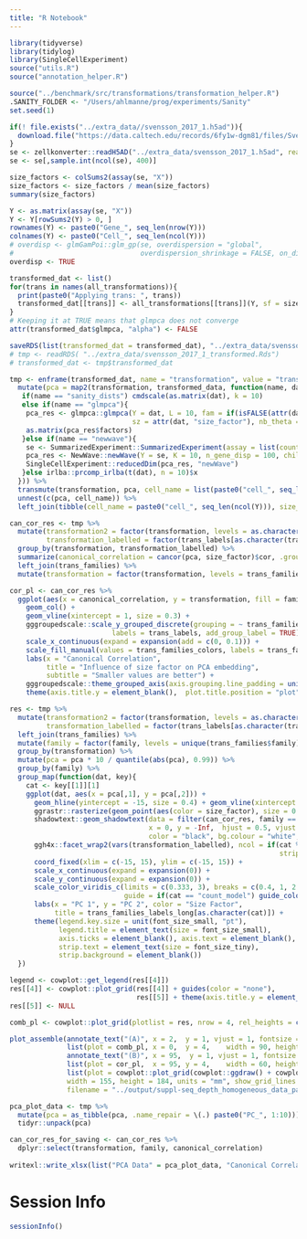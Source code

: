 ```yaml
---
title: "R Notebook"
---
```




```r
library(tidyverse)
library(tidylog)
library(SingleCellExperiment)
source("utils.R")
source("annotation_helper.R")

source("../benchmark/src/transformations/transformation_helper.R")
.SANITY_FOLDER <- "/Users/ahlmanne/prog/experiments/Sanity"
set.seed(1)
```



```r
if(! file.exists("../extra_data//svensson_2017_1.h5ad")){
  download.file("https://data.caltech.edu/records/6fy1w-dgm81/files/Svensson%20et%20al%202017%20(1).h5ad?download=1", "../extra_data/svensson_2017_1.h5ad")
}
se <- zellkonverter::readH5AD("../extra_data/svensson_2017_1.h5ad", reader = "R")
se <- se[,sample.int(ncol(se), 400)]

size_factors <- colSums2(assay(se, "X"))
size_factors <- size_factors / mean(size_factors)
summary(size_factors)

Y <- as.matrix(assay(se, "X"))
Y <- Y[rowSums2(Y) > 0, ]
rownames(Y) <- paste0("Gene_", seq_len(nrow(Y)))
colnames(Y) <- paste0("Cell_", seq_len(ncol(Y)))
# overdisp <- glmGamPoi::glm_gp(se, overdispersion = "global", 
#                               overdispersion_shrinkage = FALSE, on_disk = FALSE)$overdispersions[1]
overdisp <- TRUE
```


```r
transformed_dat <- list()
for(trans in names(all_transformations)){
  print(paste0("Applying trans: ", trans))
  transformed_dat[[trans]] <- all_transformations[[trans]](Y, sf = size_factors, alpha = overdisp)
}
# Keeping it at TRUE means that glmpca does not converge
attr(transformed_dat$glmpca, "alpha") <- FALSE  
```



```r
saveRDS(list(transformed_dat = transformed_dat), "../extra_data/svensson_2017_1_transformed.Rds")
# tmp <- readRDS( "../extra_data/svensson_2017_1_transformed.Rds")
# transformed_dat <- tmp$transformed_dat
```


```r
tmp <- enframe(transformed_dat, name = "transformation", value = "transformed_data") %>%
  mutate(pca = map2(transformation, transformed_data, function(name, dat){
   if(name == "sanity_dists") cmdscale(as.matrix(dat), k = 10)
   else if(name == "glmpca"){
    pca_res <- glmpca::glmpca(Y = dat, L = 10, fam = if(isFALSE(attr(dat, "alpha"))) "poi" else "nb",
                              sz = attr(dat, "size_factor"), nb_theta = 1/attr(dat, "alpha"))
    as.matrix(pca_res$factors)
   }else if(name == "newwave"){
    se <- SummarizedExperiment::SummarizedExperiment(assay = list(counts = dat))
    pca_res <- NewWave::newWave(Y = se, K = 10, n_gene_disp = 100, children = 4)
    SingleCellExperiment::reducedDim(pca_res, "newWave")
   }else irlba::prcomp_irlba(t(dat), n = 10)$x 
  })) %>%
  transmute(transformation, pca, cell_name = list(paste0("cell_", seq_len(ncol(Y))))) %>%
  unnest(c(pca, cell_name)) %>%
  left_join(tibble(cell_name = paste0("cell_", seq_len(ncol(Y))), size_factor = size_factors)) 
```


```r
can_cor_res <- tmp %>%
  mutate(transformation2 = factor(transformation, levels = as.character(trans_families$transformation)),
         transformation_labelled = factor(trans_labels[as.character(transformation2)], levels = trans_labels[as.character(trans_families$transformation)])) %>% 
  group_by(transformation, transformation_labelled) %>%
  summarize(canonical_correlation = cancor(pca, size_factor)$cor, .groups = "drop") %>%
  left_join(trans_families) %>%
  mutate(transformation = factor(transformation, levels = trans_families$transformation))

cor_pl <- can_cor_res %>%
  ggplot(aes(x = canonical_correlation, y = transformation, fill = family)) +
    geom_col() +
    geom_vline(xintercept = 1, size = 0.3) +
    gggroupedscale::scale_y_grouped_discrete(grouping = ~ trans_families_labels[deframe(trans_families)[.x]], gap_size = 1.3, limits = rev,
                         labels = trans_labels, add_group_label = TRUE) +
    scale_x_continuous(expand = expansion(add = c(0, 0.1))) +
    scale_fill_manual(values = trans_families_colors, labels = trans_families_labels, guide = "none") +
    labs(x = "Canonical Correlation",
         title = "Influence of size factor on PCA embedding",
         subtitle = "Smaller values are better") +
    gggroupedscale::theme_grouped_axis(axis.grouping.line_padding = unit(5, "pt"), axis.grouping.line_height = unit(10, "pt"), axis.grouping.label.y = element_text(size = font_size_small, angle = 90)) +
    theme(axis.title.y = element_blank(),  plot.title.position = "plot")

res <- tmp %>%
  mutate(transformation2 = factor(transformation, levels = as.character(trans_families$transformation)),
         transformation_labelled = factor(trans_labels[as.character(transformation2)], levels = trans_labels[as.character(trans_families$transformation)])) %>% 
  left_join(trans_families) %>%
  mutate(family = factor(family, levels = unique(trans_families$family))) %>%
  group_by(transformation) %>%
  mutate(pca = pca * 10 / quantile(abs(pca), 0.99)) %>%
  group_by(family) %>%
  group_map(function(dat, key){
    cat <- key[[1]][1]
    ggplot(dat, aes(x = pca[,1], y = pca[,2])) +
      geom_hline(yintercept = -15, size = 0.4) + geom_vline(xintercept = -15, size = 0.4) +
      ggrastr::rasterize(geom_point(aes(color = size_factor), size = 0.7), dpi = 300, scale = 2/3) +
      shadowtext::geom_shadowtext(data = filter(can_cor_res, family == cat), aes(label = paste0("$\\rho = ", signif(canonical_correlation, digits = 2), "$")),
                                  x = 0, y = -Inf,  hjust = 0.5, vjust = -0.5, size = font_size_small / .pt,
                                  color = "black", bg.colour = "white", inherit.aes = FALSE) +
      ggh4x::facet_wrap2(vars(transformation_labelled), ncol = if(cat %in% c("count_model", "negative_control")) 2 else 4, 
                                                                  strip = ggh4x::strip_vanilla(clip = "off"), trim_blank = FALSE) +
      coord_fixed(xlim = c(-15, 15), ylim = c(-15, 15)) +
      scale_x_continuous(expand = expansion(0)) +
      scale_y_continuous(expand = expansion(0)) +
      scale_color_viridis_c(limits = c(0.333, 3), breaks = c(0.4, 1, 2.5), oob = scales::squish, trans = "log2",
                            guide = if(cat == "count_model") guide_colorbar() else "none") +
      labs(x = "PC 1", y = "PC 2", color = "Size Factor",
           title = trans_families_labels_long[as.character(cat)]) +
      theme(legend.key.size = unit(font_size_small, "pt"),
            legend.title = element_text(size = font_size_small),
            axis.ticks = element_blank(), axis.text = element_blank(), axis.line = element_blank(),
            strip.text = element_text(size = font_size_tiny),
            strip.background = element_blank()) 
  })

legend <- cowplot::get_legend(res[[4]])
res[[4]] <- cowplot::plot_grid(res[[4]] + guides(color = "none"),
                               res[[5]] + theme(axis.title.y = element_blank()), nrow = 1, align = "v", axis = "l")
res[[5]] <- NULL

comb_pl <- cowplot::plot_grid(plotlist = res, nrow = 4, rel_heights = c(2, 2, 1.16, 1.16))

plot_assemble(annotate_text("(A)", x = 2,  y = 1, vjust = 1, fontsize = font_size, fontface = "bold"),
              list(plot = comb_pl, x = 0,  y = 4,    width = 90, height = 180),
              annotate_text("(B)", x = 95,  y = 1, vjust = 1, fontsize = font_size, fontface = "bold"),
              list(plot = cor_pl,  x = 95, y = 4,    width = 60, height = 80),
              list(plot = cowplot::plot_grid(cowplot::ggdraw() + cowplot::draw_grob(legend)), x = 90, y = 65, width = 180, height = 70),
              width = 155, height = 184, units = "mm", show_grid_lines = FALSE,
              filename = "../output/suppl-seq_depth_homogeneous_data_pattern.pdf", latex_support = TRUE)
```

```r
pca_plot_data <- tmp %>%
  mutate(pca = as_tibble(pca, .name_repair = \(.) paste0("PC_", 1:10))) %>%
  tidyr::unpack(pca)

can_cor_res_for_saving <- can_cor_res %>%
  dplyr::select(transformation, family, canonical_correlation)
  
writexl::write_xlsx(list("PCA Data" = pca_plot_data, "Canonical Correlation" = can_cor_res_for_saving), path = "../output/suppl-seq_depth_homogeneous_data_pattern_source_data.xlsx")
```

# Session Info

```r
sessionInfo()
```


 